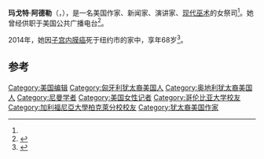 {{Infobox person 
| name   = 玛戈特·阿德勒
| image     =Margot-adler-2004.jpg
| image_size     =250
| caption  = 2004年的玛戈特·阿德勒
| birth_date  = {{Birth date|mf=yes|1946|4|16}} 
| birth_place = [[美国|美国]][[阿肯色州|阿肯色州]][[小石城_(阿肯色州)|小石城]]
| death_date       = {{death date and age|mf=yes|2014|7|28|1946|4|16}}
| death_place = [[美国|美国]][[纽约州|纽约州]][[纽约市|纽约市]]
|  occupation     = 作家、新闻家、演讲家、[[现代巫术|现代巫术]]的女祭司<ref name=uuworld1996>{{cite journal |first=Margot |last=Adler |date=November–December 1996 |title=Vibrant, Juicy, Contemporary: or, Why I Am a UU Pagan |journal=UU World |volume=10 |issue=4 |publisher=[[Unitarian_Universalist_Association|Unitarian Universalist Association]] |url=http://moonpathcuups.org/margot.htm |accessdate=November 26, 2008 |author= |archive-url=https://web.archive.org/web/20171222154435/http://moonpathcuups.org/margot.htm |archive-date=2017-12-22 |dead-url=yes }}</ref> 
}}
'''玛戈特·阿德勒'''（{{lang|en|'''Margot Adler'''}}，{{bd|1946年|4月16日|2014年|7月28日|catIdx=Adler}}），是一名美国作家、新闻家、演讲家、[[现代巫术|现代巫术]]的女祭司<ref name=uuworld1996/>。她曾经供职于美国公共广播电台<ref name="NPR Website">{{Cite web |url=http://www.npr.org/templates/story/story.php?storyId=2100166 |title=NPR Website |accessdate=2016-03-20 |archive-date=2010-11-06 |archive-url=https://web.archive.org/web/20101106173115/http://www.npr.org/templates/story/story.php?storyId=2100166 |dead-url=no }}</ref>。

2014年，她因[[子宫内膜癌|子宫内膜癌]]死于纽约市的家中，享年68岁<ref name=wvpr>{{cite news|url=http://wvpublic.org/post/margot-adler-npr-journalist-three-decades-dies|title=Margot Adler, An NPR Journalist For Three Decades, Dies|last=Peralta|first=Eyder|date=July 28, 2014|work=West Virginia Public Broadcasting|accessdate=28 July 2014|archive-date=2014-07-30|archive-url=https://web.archive.org/web/20140730193848/http://wvpublic.org/post/margot-adler-npr-journalist-three-decades-dies|dead-url=no}}</ref>。

==参考==
{{reflist}}

{{DEFAULTSORT:Adler, Margot}}
[[Category:美国编辑|Category:美国编辑]]
[[Category:匈牙利犹太裔美国人|Category:匈牙利犹太裔美国人]]
[[Category:奥地利犹太裔美国人|Category:奥地利犹太裔美国人]]
[[Category:尼曼学者|Category:尼曼学者]]
[[Category:美国女性记者|Category:美国女性记者]]
[[Category:哥伦比亚大学校友|Category:哥伦比亚大学校友]]
[[Category:加利福尼亞大學柏克萊分校校友|Category:加利福尼亞大學柏克萊分校校友]]
[[Category:犹太裔美国作家|Category:犹太裔美国作家]]